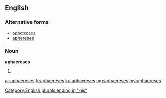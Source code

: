 ==English==

===Alternative forms===
* [[aphæreses]]
* [[aphereses]]

===Noun===
'''aphaereses''' {{p}}

# {{plural of|aphaeresis|lang=en}}

[[Category:English plurals ending in "-es"]]

[[ar:aphaereses]]
[[fr:aphaereses]]
[[ku:aphaereses]]
[[mg:aphaereses]]
[[my:aphaereses]]